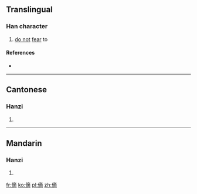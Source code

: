 ==Translingual==

===Han character===
{{Han char|rn=9|rad=人|as=11|sn=13|four=|canj=人卜金月 (OYCB)|ids=⿰[[亻]][[啇]]}}

# [[do not]] [[fear]] to

====References====
* {{Han ref|kx=0115.150|hdz=10214.090|uh=3480|ud=13440}}

----

==Cantonese==

===Hanzi===
{{yue-hanzi|jyut=cim4, cip3, zak6|y=chim4, chip3, jak6}}

# {{defn|lang=yue|sort=人11}}

----

==Mandarin==

===Hanzi===
{{cmn-hanzi|pin=[[zhāi]] ([[zhai1]]), [[zhǎ]] ([[zha3]])|wg=chai<sup>1</sup>, cha<sup>3</sup>}}

# {{defn|lang=cmn|sort=人11}}

[[fr:㒀]]
[[ko:㒀]]
[[pl:㒀]]
[[zh:㒀]]